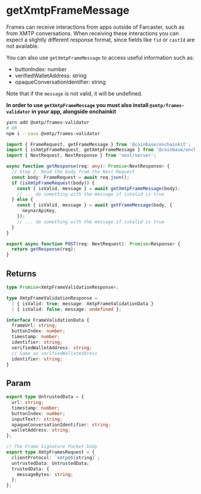 # getXmtpFrameMessage

Frames can receive interactions from apps outside of Farcaster, such as from XMTP conversations. When receiving these interactions you can expect a slightly different response format, since fields like `fid` or `castId` are not available.

You can also use `getXmtpFrameMessage` to access useful information such as:

- buttonIndex: number
- verifiedWalletAddress: string
- opaqueConversationIdentifier: string

Note that if the `message` is not valid, it will be undefined.

**In order to use `getXmtpFrameMessage` you must also install `@xmtp/frames-validator` in your app, alongside onchainkit**

```sh
yarn add @xmtp/frames-validator
# OR
npm i --save @xmtp/frames-validator
```

```ts
import { FrameRequest, getFrameMessage } from '@coinbase/onchainkit';
import { isXmtpFrameRequest, getXmtpFrameMessage } from '@coinbase/onchainkit/xmtp';
import { NextRequest, NextResponse } from 'next/server';

async function getResponse(req: any): Promise<NextResponse> {
  // Step 2. Read the body from the Next Request
  const body: FrameRequest = await req.json();
  if (isXmtpFrameRequest(body)) {
    const { isValid, message } = await getXmtpFrameMessage(body);
    // ... do something with the message if isValid is true
  } else {
    const { isValid, message } = await getFrameMessage(body, {
      neynarApiKey,
    });
    // ... do something with the message if isValid is true
  }
}

export async function POST(req: NextRequest): Promise<Response> {
  return getResponse(req);
}
```

## Returns

```ts
type Promise<XmtpFrameValidationResponse>;

type XmtpFrameValidationResponse =
  | { isValid: true; message: XmtpFrameValidationData }
  | { isValid: false; message: undefined };

interface FrameValidationData {
  frameUrl: string;
  buttonIndex: number;
  timestamp: number;
  identifier: string;
  verifiedWalletAddress: string;
  // Same as verifiedWalletAddress
  identifier: string;
}
```

## Param

```ts
export type UntrustedData = {
  url: string;
  timestamp: number;
  buttonIndex: number;
  inputText?: string;
  opaqueConversationIdentifier: string;
  walletAddress: string;
};

// The Frame Signature Packet body
export type XmtpFramesRequest = {
  clientProtocol: `xmtp@${string}`;
  untrustedData: UntrustedData;
  trustedData: {
    messageBytes: string;
  };
};
```
